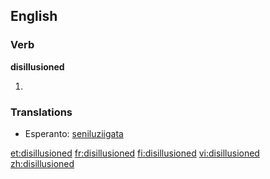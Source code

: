==English==

===Verb===
'''disillusioned'''

# {{past of|[[disillusion]]}}

===Translations===
* Esperanto: [[seniluziigata]]

[[et:disillusioned]]
[[fr:disillusioned]]
[[fi:disillusioned]]
[[vi:disillusioned]]
[[zh:disillusioned]]
